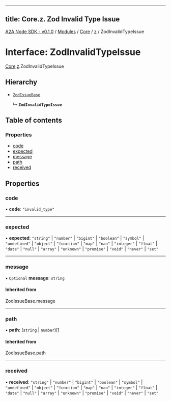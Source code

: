 
---
title: Core.z. Zod Invalid Type Issue
---

[A2A Node SDK - v0.1.0](/api-reference/README) / [Modules](/api-reference/modules) / [Core](/api-reference/modules/Core) / [z](/api-reference/modules/Core.z) / ZodInvalidTypeIssue

# Interface: ZodInvalidTypeIssue

[Core](/api-reference/modules/Core).[z](/api-reference/modules/Core.z).ZodInvalidTypeIssue

## Hierarchy

- [`ZodIssueBase`](../modules/Core.z.md#zodissuebase)

  ↳ **`ZodInvalidTypeIssue`**

## Table of contents

### Properties

- [code](Core.z.ZodInvalidTypeIssue.md#code)
- [expected](Core.z.ZodInvalidTypeIssue.md#expected)
- [message](Core.z.ZodInvalidTypeIssue.md#message)
- [path](Core.z.ZodInvalidTypeIssue.md#path)
- [received](Core.z.ZodInvalidTypeIssue.md#received)

## Properties

### code

• **code**: ``"invalid_type"``

___

### expected

• **expected**: ``"string"`` \| ``"number"`` \| ``"bigint"`` \| ``"boolean"`` \| ``"symbol"`` \| ``"undefined"`` \| ``"object"`` \| ``"function"`` \| ``"map"`` \| ``"nan"`` \| ``"integer"`` \| ``"float"`` \| ``"date"`` \| ``"null"`` \| ``"array"`` \| ``"unknown"`` \| ``"promise"`` \| ``"void"`` \| ``"never"`` \| ``"set"``

___

### message

• `Optional` **message**: `string`

#### Inherited from

ZodIssueBase.message

___

### path

• **path**: (`string` \| `number`)[]

#### Inherited from

ZodIssueBase.path

___

### received

• **received**: ``"string"`` \| ``"number"`` \| ``"bigint"`` \| ``"boolean"`` \| ``"symbol"`` \| ``"undefined"`` \| ``"object"`` \| ``"function"`` \| ``"map"`` \| ``"nan"`` \| ``"integer"`` \| ``"float"`` \| ``"date"`` \| ``"null"`` \| ``"array"`` \| ``"unknown"`` \| ``"promise"`` \| ``"void"`` \| ``"never"`` \| ``"set"``
